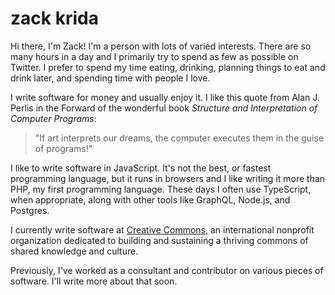 
# zack krida

Hi there, I'm Zack! I'm a person with lots of varied interests. There are so many hours in a day and I primarily try to spend as few as possible on Twitter. I prefer to spend my time eating, drinking, planning things to eat and drink later, and spending time with people I love.

I write software for money and usually enjoy it. I like this quote from Alan J. Perlis in the Forward of the wonderful book _Structure and Interpretation of Computer Programs_:

> "If art interprets our dreams, the computer executes them in the guise of programs!"

I like to write software in JavaScript. It's not the best, or fastest programming language, but it runs in browsers and I like writing it more than PHP, my first programming language. These days I often use TypeScript, when appropriate, along with other tools like GraphQL, Node.js, and Postgres.

I currently write software at [Creative Commons](https://creativecommons.org), an international nonprofit organization dedicated to building and sustaining a thriving commons of shared knowledge and culture.

Previously, I've worked as a consultant and contributor on various pieces of software. I'll write more about that soon.

